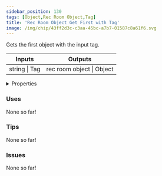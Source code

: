 ```yaml
---
sidebar_position: 130
tags: [Object,Rec Room Object,Tag]
title: 'Rec Room Object Get First with Tag'
image: /img/chip/43ff2d3c-c3aa-45bc-a7b7-01587c8a61f6.svg
---
```


Gets the first object with the input tag.



<IChip uuid="43ff2d3c-c3aa-45bc-a7b7-01587c8a61f6"/>

<table><thead><tr><th>Inputs</th><th>Outputs</th></tr></thead><tbody><tr><td>string | Tag</td><td>rec room object | Object</td></tr></tbody></table>

<details>
  <summary>Properties</summary>
  <div>
    <div>
    <table>
      <tbody>
        <tr>
          <td>Is beta required?</td>
          <td>No</td>
        </tr>
        <tr>
          <td>Is chip a trolling risk?</td>
          <td>No</td>
        </tr>
        <tr>
          <td>Is chip a role assignment risk?</td>
          <td>No</td>
        </tr>
        <tr>
          <td>Chip UUID</td>
          <td>43ff2d3c-c3aa-45bc-a7b7-01587c8a61f6</td>
        </tr>
        <tr>
          <td>Room availability</td>
          <td>Available everywhere</td>
        </tr>
      </tbody>
    </table>
    </div>
  </div>
</details>

### Uses

None so far!

### Tips

None so far!

### Issues

None so far!